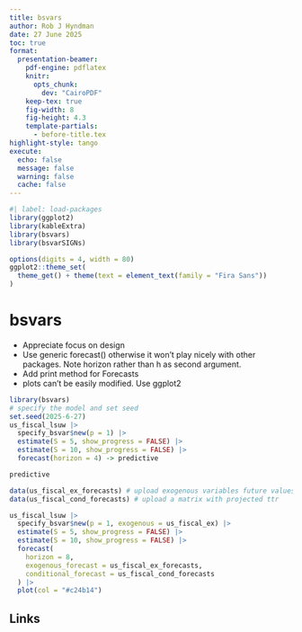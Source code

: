 ```yaml
---
title: bsvars
author: Rob J Hyndman
date: 27 June 2025
toc: true
format:
  presentation-beamer:
    pdf-engine: pdflatex
    knitr:
      opts_chunk:
        dev: "CairoPDF"
    keep-tex: true
    fig-width: 8
    fig-height: 4.3
    template-partials:
      - before-title.tex
highlight-style: tango
execute:
  echo: false
  message: false
  warning: false
  cache: false
---
```


```r
#| label: load-packages
library(ggplot2)
library(kableExtra)
library(bsvars)
library(bsvarSIGNs)

options(digits = 4, width = 80)
ggplot2::theme_set(
  theme_get() + theme(text = element_text(family = "Fira Sans"))
)
```

# bsvars

* Appreciate focus on design
* Use generic forecast() otherwise it won't play nicely with other packages. Note horizon rather than h as second argument.
* Add print method for Forecasts
* plots can't be easily modified. Use ggplot2

```r
library(bsvars)
# specify the model and set seed
set.seed(2025-6-27)
us_fiscal_lsuw |>
  specify_bsvar$new(p = 1) |>
  estimate(S = 5, show_progress = FALSE) |>
  estimate(S = 10, show_progress = FALSE) |>
  forecast(horizon = 4) -> predictive

predictive

data(us_fiscal_ex_forecasts) # upload exogenous variables future values
data(us_fiscal_cond_forecasts) # upload a matrix with projected ttr

us_fiscal_lsuw |>
  specify_bsvar$new(p = 1, exogenous = us_fiscal_ex) |>
  estimate(S = 5, show_progress = FALSE) |>
  estimate(S = 10, show_progress = FALSE) |>
  forecast(
    horizon = 8,
    exogenous_forecast = us_fiscal_ex_forecasts,
    conditional_forecast = us_fiscal_cond_forecasts
  ) |>
  plot(col = "#c24b14") 

```

## Links

\begin{textblock}{7.6}(4.2,3.6)
\begin{alertblock}{}
\fontsize{18}{22}\sf\bfseries\centering
\href{https://robjhyndman.com/osfs25}{robjhyndman.com/osfs25}
\end{alertblock}
\end{textblock}


\begin{textblock}{7.6}(4.2,5.6)
\begin{block}{}
\fontsize{18}{22}\sf\bfseries\centering
\href{https://robjhyndman.com/postdoc}{robjhyndman.com/postdoc}
\end{block}
\end{textblock}
